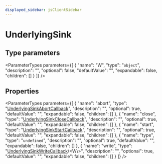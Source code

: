 ```yaml
---
displayed_sidebar: jsClientSidebar
---
```



# UnderlyingSink

## Type parameters

<ParameterTypes parameters={[
  {
    "name": "W",
    "type": "`object`",
    "description": "",
    "optional": false,
    "defaultValue": "",
    "expandable": false,
    "children": []
  }
]} />

## Properties

<ParameterTypes parameters={[
  {
    "name": "abort",
    "type": "[UnderlyingSinkAbortCallback](internal.UnderlyingSinkAbortCallback-1.mdx)",
    "description": "",
    "optional": true,
    "defaultValue": "",
    "expandable": false,
    "children": []
  },
  {
    "name": "close",
    "type": "[UnderlyingSinkCloseCallback](internal.UnderlyingSinkCloseCallback-1.mdx)",
    "description": "",
    "optional": true,
    "defaultValue": "",
    "expandable": false,
    "children": []
  },
  {
    "name": "start",
    "type": "[UnderlyingSinkStartCallback](internal.UnderlyingSinkStartCallback-1.mdx)",
    "description": "",
    "optional": true,
    "defaultValue": "",
    "expandable": false,
    "children": []
  },
  {
    "name": "type",
    "type": "`undefined`",
    "description": "",
    "optional": true,
    "defaultValue": "",
    "expandable": false,
    "children": []
  },
  {
    "name": "write",
    "type": "[UnderlyingSinkWriteCallback](internal.UnderlyingSinkWriteCallback-1.mdx)\\&#60;W\\&#62;",
    "description": "",
    "optional": true,
    "defaultValue": "",
    "expandable": false,
    "children": []
  }
]} />
